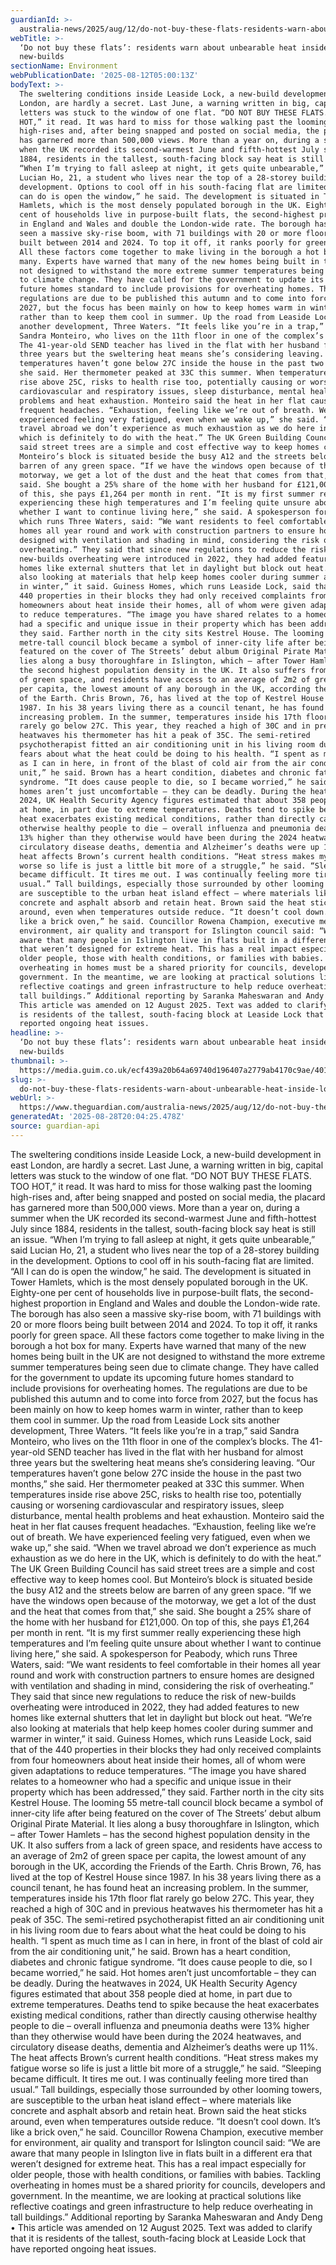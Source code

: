 ```yaml
---
guardianId: >-
  australia-news/2025/aug/12/do-not-buy-these-flats-residents-warn-about-unbearable-heat-inside-london-new-builds
webTitle: >-
  ‘Do not buy these flats’: residents warn about unbearable heat inside London
  new-builds
sectionName: Environment
webPublicationDate: '2025-08-12T05:00:13Z'
bodyText: >-
  The sweltering conditions inside Leaside Lock, a new-build development in east
  London, are hardly a secret. Last June, a warning written in big, capital
  letters was stuck to the window of one flat. “DO NOT BUY THESE FLATS. TOO
  HOT,” it read. It was hard to miss for those walking past the looming
  high-rises and, after being snapped and posted on social media, the placard
  has garnered more than 500,000 views. More than a year on, during a summer
  when the UK recorded its second-warmest June and fifth-hottest July since
  1884, residents in the tallest, south-facing block say heat is still an issue.
  “When I’m trying to fall asleep at night, it gets quite unbearable,” said
  Lucian Ho, 21, a student who lives near the top of a 28-storey building in the
  development. Options to cool off in his south-facing flat are limited. “All I
  can do is open the window,” he said. The development is situated in Tower
  Hamlets, which is the most densely populated borough in the UK. Eighty-one per
  cent of households live in purpose-built flats, the second-highest proportion
  in England and Wales and double the London-wide rate. The borough has also
  seen a massive sky-rise boom, with 71 buildings with 20 or more floors being
  built between 2014 and 2024. To top it off, it ranks poorly for green space.
  All these factors come together to make living in the borough a hot box for
  many. Experts have warned that many of the new homes being built in the UK are
  not designed to withstand the more extreme summer temperatures being seen due
  to climate change. They have called for the government to update its upcoming
  future homes standard to include provisions for overheating homes. The
  regulations are due to be published this autumn and to come into force from
  2027, but the focus has been mainly on how to keep homes warm in winter,
  rather than to keep them cool in summer. Up the road from Leaside Lock sits
  another development, Three Waters. “It feels like you’re in a trap,” said
  Sandra Monteiro, who lives on the 11th floor in one of the complex’s blocks.
  The 41-year-old SEND teacher has lived in the flat with her husband for almost
  three years but the sweltering heat means she’s considering leaving. “Our
  temperatures haven’t gone below 27C inside the house in the past two months,”
  she said. Her thermometer peaked at 33C this summer. When temperatures inside
  rise above 25C, risks to health rise too, potentially causing or worsening
  cardiovascular and respiratory issues, sleep disturbance, mental health
  problems and heat exhaustion. Monteiro said the heat in her flat causes
  frequent headaches. “Exhaustion, feeling like we’re out of breath. We have
  experienced feeling very fatigued, even when we wake up,” she said. “When we
  travel abroad we don’t experience as much exhaustion as we do here in the UK,
  which is definitely to do with the heat.” The UK Green Building Council has
  said street trees are a simple and cost effective way to keep homes cool. But
  Monteiro’s block is situated beside the busy A12 and the streets below are
  barren of any green space. “If we have the windows open because of the
  motorway, we get a lot of the dust and the heat that comes from that,” she
  said. She bought a 25% share of the home with her husband for £121,000. On top
  of this, she pays £1,264 per month in rent. “It is my first summer really
  experiencing these high temperatures and I’m feeling quite unsure about
  whether I want to continue living here,” she said. A spokesperson for Peabody,
  which runs Three Waters, said: “We want residents to feel comfortable in their
  homes all year round and work with construction partners to ensure homes are
  designed with ventilation and shading in mind, considering the risk of
  overheating.” They said that since new regulations to reduce the risk of
  new-builds overheating were introduced in 2022, they had added features to new
  homes like external shutters that let in daylight but block out heat. “We’re
  also looking at materials that help keep homes cooler during summer and warmer
  in winter,” it said. Guiness Homes, which runs Leaside Lock, said that of the
  440 properties in their blocks they had only received complaints from four
  homeowners about heat inside their homes, all of whom were given adaptations
  to reduce temperatures. “The image you have shared relates to a homeowner who
  had a specific and unique issue in their property which has been addressed,”
  they said. Farther north in the city sits Kestrel House. The looming 55
  metre-tall council block became a symbol of inner-city life after being
  featured on the cover of The Streets’ debut album Original Pirate Material. It
  lies along a busy thoroughfare in Islington, which – after Tower Hamlets – has
  the second highest population density in the UK. It also suffers from a lack
  of green space, and residents have access to an average of 2m2 of green space
  per capita, the lowest amount of any borough in the UK, according the Friends
  of the Earth. Chris Brown, 76, has lived at the top of Kestrel House since
  1987. In his 38 years living there as a council tenant, he has found heat an
  increasing problem. In the summer, temperatures inside his 17th floor flat
  rarely go below 27C. This year, they reached a high of 30C and in previous
  heatwaves his thermometer has hit a peak of 35C. The semi-retired
  psychotherapist fitted an air conditioning unit in his living room due to
  fears about what the heat could be doing to his health. “I spent as much time
  as I can in here, in front of the blast of cold air from the air conditioning
  unit,” he said. Brown has a heart condition, diabetes and chronic fatigue
  syndrome. “It does cause people to die, so I became worried,” he said. Hot
  homes aren’t just uncomfortable – they can be deadly. During the heatwaves in
  2024, UK Health Security Agency figures estimated that about 358 people died
  at home, in part due to extreme temperatures. Deaths tend to spike because the
  heat exacerbates existing medical conditions, rather than directly causing
  otherwise healthy people to die – overall influenza and pneumonia deaths were
  13% higher than they otherwise would have been during the 2024 heatwaves, and
  circulatory disease deaths, dementia and Alzheimer’s deaths were up 11%. The
  heat affects Brown’s current health conditions. “Heat stress makes my fatigue
  worse so life is just a little bit more of a struggle,” he said. “Sleeping
  became difficult. It tires me out. I was continually feeling more tired than
  usual.” Tall buildings, especially those surrounded by other looming towers,
  are susceptible to the urban heat island effect – where materials like
  concrete and asphalt absorb and retain heat. Brown said the heat sticks
  around, even when temperatures outside reduce. “It doesn’t cool down. It’s
  like a brick oven,” he said. Councillor Rowena Champion, executive member for
  environment, air quality and transport for Islington council said: “We are
  aware that many people in Islington live in flats built in a different era
  that weren’t designed for extreme heat. This has a real impact especially for
  older people, those with health conditions, or families with babies. Tackling
  overheating in homes must be a shared priority for councils, developers and
  government. In the meantime, we are looking at practical solutions like
  reflective coatings and green infrastructure to help reduce overheating in
  tall buildings.” Additional reporting by Saranka Maheswaran and Andy Deng •
  This article was amended on 12 August 2025. Text was added to clarify that it
  is residents of the tallest, south-facing block at Leaside Lock that have
  reported ongoing heat issues.
headline: >-
  ‘Do not buy these flats’: residents warn about unbearable heat inside London
  new-builds
thumbnail: >-
  https://media.guim.co.uk/ecf439a20b64a69740d196407a2779ab4170c9ae/401_0_11148_8924/500.jpg
slug: >-
  do-not-buy-these-flats-residents-warn-about-unbearable-heat-inside-london-new-builds
webUrl: >-
  https://www.theguardian.com/australia-news/2025/aug/12/do-not-buy-these-flats-residents-warn-about-unbearable-heat-inside-london-new-builds
generatedAt: '2025-08-28T20:04:25.478Z'
source: guardian-api
---
```

The sweltering conditions inside Leaside Lock, a new-build development in east London, are hardly a secret. Last June, a warning written in big, capital letters was stuck to the window of one flat. “DO NOT BUY THESE FLATS. TOO HOT,” it read. It was hard to miss for those walking past the looming high-rises and, after being snapped and posted on social media, the placard has garnered more than 500,000 views. More than a year on, during a summer when the UK recorded its second-warmest June and fifth-hottest July since 1884, residents in the tallest, south-facing block say heat is still an issue. “When I’m trying to fall asleep at night, it gets quite unbearable,” said Lucian Ho, 21, a student who lives near the top of a 28-storey building in the development. Options to cool off in his south-facing flat are limited. “All I can do is open the window,” he said. The development is situated in Tower Hamlets, which is the most densely populated borough in the UK. Eighty-one per cent of households live in purpose-built flats, the second-highest proportion in England and Wales and double the London-wide rate. The borough has also seen a massive sky-rise boom, with 71 buildings with 20 or more floors being built between 2014 and 2024. To top it off, it ranks poorly for green space. All these factors come together to make living in the borough a hot box for many. Experts have warned that many of the new homes being built in the UK are not designed to withstand the more extreme summer temperatures being seen due to climate change. They have called for the government to update its upcoming future homes standard to include provisions for overheating homes. The regulations are due to be published this autumn and to come into force from 2027, but the focus has been mainly on how to keep homes warm in winter, rather than to keep them cool in summer. Up the road from Leaside Lock sits another development, Three Waters. “It feels like you’re in a trap,” said Sandra Monteiro, who lives on the 11th floor in one of the complex’s blocks. The 41-year-old SEND teacher has lived in the flat with her husband for almost three years but the sweltering heat means she’s considering leaving. “Our temperatures haven’t gone below 27C inside the house in the past two months,” she said. Her thermometer peaked at 33C this summer. When temperatures inside rise above 25C, risks to health rise too, potentially causing or worsening cardiovascular and respiratory issues, sleep disturbance, mental health problems and heat exhaustion. Monteiro said the heat in her flat causes frequent headaches. “Exhaustion, feeling like we’re out of breath. We have experienced feeling very fatigued, even when we wake up,” she said. “When we travel abroad we don’t experience as much exhaustion as we do here in the UK, which is definitely to do with the heat.” The UK Green Building Council has said street trees are a simple and cost effective way to keep homes cool. But Monteiro’s block is situated beside the busy A12 and the streets below are barren of any green space. “If we have the windows open because of the motorway, we get a lot of the dust and the heat that comes from that,” she said. She bought a 25% share of the home with her husband for £121,000. On top of this, she pays £1,264 per month in rent. “It is my first summer really experiencing these high temperatures and I’m feeling quite unsure about whether I want to continue living here,” she said. A spokesperson for Peabody, which runs Three Waters, said: “We want residents to feel comfortable in their homes all year round and work with construction partners to ensure homes are designed with ventilation and shading in mind, considering the risk of overheating.” They said that since new regulations to reduce the risk of new-builds overheating were introduced in 2022, they had added features to new homes like external shutters that let in daylight but block out heat. “We’re also looking at materials that help keep homes cooler during summer and warmer in winter,” it said. Guiness Homes, which runs Leaside Lock, said that of the 440 properties in their blocks they had only received complaints from four homeowners about heat inside their homes, all of whom were given adaptations to reduce temperatures. “The image you have shared relates to a homeowner who had a specific and unique issue in their property which has been addressed,” they said. Farther north in the city sits Kestrel House. The looming 55 metre-tall council block became a symbol of inner-city life after being featured on the cover of The Streets’ debut album Original Pirate Material. It lies along a busy thoroughfare in Islington, which – after Tower Hamlets – has the second highest population density in the UK. It also suffers from a lack of green space, and residents have access to an average of 2m2 of green space per capita, the lowest amount of any borough in the UK, according the Friends of the Earth. Chris Brown, 76, has lived at the top of Kestrel House since 1987. In his 38 years living there as a council tenant, he has found heat an increasing problem. In the summer, temperatures inside his 17th floor flat rarely go below 27C. This year, they reached a high of 30C and in previous heatwaves his thermometer has hit a peak of 35C. The semi-retired psychotherapist fitted an air conditioning unit in his living room due to fears about what the heat could be doing to his health. “I spent as much time as I can in here, in front of the blast of cold air from the air conditioning unit,” he said. Brown has a heart condition, diabetes and chronic fatigue syndrome. “It does cause people to die, so I became worried,” he said. Hot homes aren’t just uncomfortable – they can be deadly. During the heatwaves in 2024, UK Health Security Agency figures estimated that about 358 people died at home, in part due to extreme temperatures. Deaths tend to spike because the heat exacerbates existing medical conditions, rather than directly causing otherwise healthy people to die – overall influenza and pneumonia deaths were 13% higher than they otherwise would have been during the 2024 heatwaves, and circulatory disease deaths, dementia and Alzheimer’s deaths were up 11%. The heat affects Brown’s current health conditions. “Heat stress makes my fatigue worse so life is just a little bit more of a struggle,” he said. “Sleeping became difficult. It tires me out. I was continually feeling more tired than usual.” Tall buildings, especially those surrounded by other looming towers, are susceptible to the urban heat island effect – where materials like concrete and asphalt absorb and retain heat. Brown said the heat sticks around, even when temperatures outside reduce. “It doesn’t cool down. It’s like a brick oven,” he said. Councillor Rowena Champion, executive member for environment, air quality and transport for Islington council said: “We are aware that many people in Islington live in flats built in a different era that weren’t designed for extreme heat. This has a real impact especially for older people, those with health conditions, or families with babies. Tackling overheating in homes must be a shared priority for councils, developers and government. In the meantime, we are looking at practical solutions like reflective coatings and green infrastructure to help reduce overheating in tall buildings.” Additional reporting by Saranka Maheswaran and Andy Deng • This article was amended on 12 August 2025. Text was added to clarify that it is residents of the tallest, south-facing block at Leaside Lock that have reported ongoing heat issues.
